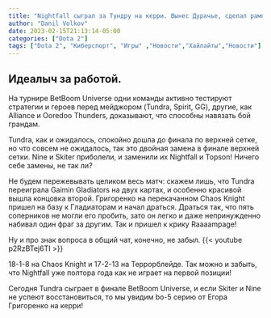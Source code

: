 ---
title: "Nightfall сыграл за Тундру на керри. Вынес Дурачье, сделал рампагу, поставил «?»"
author: "Danil Volkov"
date: 2023-02-15T21:13:14-05:00
categories: ["Dota 2"]
tags: ["Dota 2", "Киберспорт", "Игры" ,"Новости","Хайлайты","Новости"]
---

## **Идеалыч за работой.**

На турнире BetBoom Universe одни команды активно тестируют стратегии и героев перед мейджором (Tundra, Spirit, GG), другие, как Alliance и Ooredoo Thunders, доказывают, что способны навязать бой грандам. 

Tundra, как и ожидалось, спокойно дошла до финала по верхней сетке, но что совсем не ожидалось, так это двойная замена в финале верхней сетки. Nine и Skiter приболели, и заменили их Nightfall и Topson! Ничего себе замены, не так ли? 

Не будем пережевывать целиком весь матч: скажем лишь, что Tundra переиграла Gaimin Gladiators на двух картах, и особенно красивой вышла концовка второй. Григоренко на перекачанном Chaos Knight пришел на базу к Гладиаторам и начал драться. Драться так, что пять соперников не могли его пробить, зато он легко и даже непринужденно набивал один фраг за другим. Так и пришел к крику Raaaampage! 

Ну и про знак вопроса в общий чат, конечно, не забыл.
{{< youtube p2RzBTej6TI >}}

18-1-8 на Chaos Knight и 17-2-13 на Террорблейде. Так можно и забыть, что Nightfall уже полтора года как не играет на первой позиции! 

Сегодня Tundra сыграет в финале BetBoom Universe, и если Skiter и Nine не успеют восстановиться, то мы увидим bo-5 серию от Егора Григоренко на керри! 
